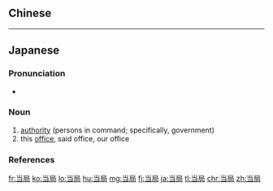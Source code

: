 {{also|當局}}
==Chinese==
{{zh-see|當局}}

----

==Japanese==
{{ja-kanjitab|とう|きょく|yomi=on}}

===Pronunciation===
* {{ja-pron|とうきょく|y=o|acc=1|acc_ref=NHK}}

===Noun===
{{ja-noun|kyu=當局|とうきょく}}

# [[authority]] (persons in command; specifically, government)
# this [[office]], said office, our office

===References===
<references/>

[[fr:当局]]
[[ko:当局]]
[[lo:当局]]
[[hu:当局]]
[[mg:当局]]
[[fj:当局]]
[[ja:当局]]
[[tl:当局]]
[[chr:当局]]
[[zh:当局]]